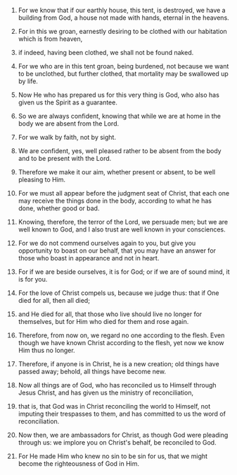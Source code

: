 
1. For we know that if our earthly house, this tent, is destroyed, we have a building from God, a house not made with hands, eternal in the heavens.

2. For in this we groan, earnestly desiring to be clothed with our habitation which is from heaven,

3. if indeed, having been clothed, we shall not be found naked.

4. For we who are in this tent groan, being burdened, not because we want to be unclothed, but further clothed, that mortality may be swallowed up by life.

5. Now He who has prepared us for this very thing is God, who also has given us the Spirit as a guarantee.

6. So we are always confident, knowing that while we are at home in the body we are absent from the Lord.

7. For we walk by faith, not by sight.

8. We are confident, yes, well pleased rather to be absent from the body and to be present with the Lord.

9. Therefore we make it our aim, whether present or absent, to be well pleasing to Him.

10. For we must all appear before the judgment seat of Christ, that each one may receive the things done in the body, according to what he has done, whether good or bad.

11. Knowing, therefore, the terror of the Lord, we persuade men; but we are well known to God, and I also trust are well known in your consciences.

12. For we do not commend ourselves again to you, but give you opportunity to boast on our behalf, that you may have an answer for those who boast in appearance and not in heart.

13. For if we are beside ourselves, it is for God; or if we are of sound mind, it is for you.

14. For the love of Christ compels us, because we judge thus: that if One died for all, then all died;

15. and He died for all, that those who live should live no longer for themselves, but for Him who died for them and rose again.

16. Therefore, from now on, we regard no one according to the flesh. Even though we have known Christ according to the flesh, yet now we know Him thus no longer.

17. Therefore, if anyone is in Christ, he is a new creation; old things have passed away; behold, all things have become new.

18. Now all things are of God, who has reconciled us to Himself through Jesus Christ, and has given us the ministry of reconciliation,

19. that is, that God was in Christ reconciling the world to Himself, not imputing their trespasses to them, and has committed to us the word of reconciliation.

20. Now then, we are ambassadors for Christ, as though God were pleading through us: we implore you on Christ's behalf, be reconciled to God.

21. For He made Him who knew no sin to be sin for us, that we might become the righteousness of God in Him.


